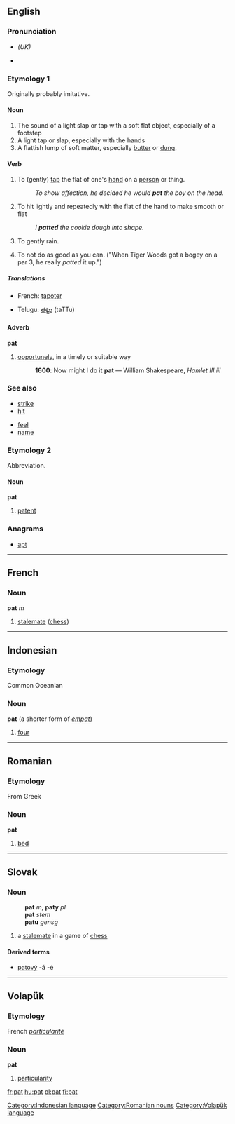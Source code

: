 {{see|Pat}}
==English==

===Pronunciation===
*{{IPA|/pæt/}} ''(UK)''
*{{audio|en-us-pat.ogg|Audio (US)}}

===Etymology 1===
Originally probably imitative.

====Noun====
{{en-noun-reg}}

# The sound of a light slap or tap with a soft flat object, especially of a footstep
# A light tap or slap, especially with the hands
# A flattish lump of soft matter, especially [[butter]] or [[dung]].

====Verb====
{{en-verb|pat|pats|patted|patting}}

#To (gently) [[tap]] the flat of one's [[hand]] on a [[person]] or thing.
#:''To show affection, he decided he would '''pat''' the boy on the head.''
# To hit lightly and repeatedly with the flat of the hand to make smooth or flat
#:''I '''patted''' the cookie dough into shape.''
#To gently rain.
#{{rfv-sense}}To not do as good as you can. ("When Tiger Woods got a bogey on a par 3, he really ''patted'' it up.")

=====Translations=====
{{top}}
*French: [[tapoter]]
{{mid}}
*Telugu: [[తట్టు]] (taTTu)
{{bottom}}

====Adverb====
'''pat'''
# [[opportunely]], in a timely or suitable way
#:'''1600''': Now might I do it '''pat''' — William Shakespeare, ''Hamlet III.iii''

===See also===
{{top2}}
*[[strike]]
*[[hit]]
{{mid2}}
*[[feel]]
*[[name]]
{{bottom}}

===Etymology 2===
Abbreviation.

====Noun====
'''pat'''

# [[patent]]

===Anagrams===
*[[apt]]

----

==French==
===Noun===
'''pat''' ''m''

# [[stalemate]] ([[chess]])

----

==Indonesian==
===Etymology===
Common Oceanian
===Noun===
'''pat''' (a shorter form of ''[[empat]]'')

# [[four]]

[[Category:Indonesian language]]

----

==Romanian==
===Etymology===
From Greek
===Noun===
'''pat'''

# [[bed]]

[[Category:Romanian nouns]]

----

==Slovak==

===Noun===
:'''pat''' ''m'', '''paty''' ''pl''
:'''pat''' ''stem''
:'''patu''' ''gensg''
# a [[stalemate]] in a game of [[chess]]

====Derived terms====
* [[patový]] -á -é

----

==Volapük==
===Etymology===
French ''[[particularité]]''
===Noun===
'''pat'''

# [[particularity]]

[[Category:Volapük language]]

[[fr:pat]]
[[hu:pat]]
[[pl:pat]]
[[fi:pat]]